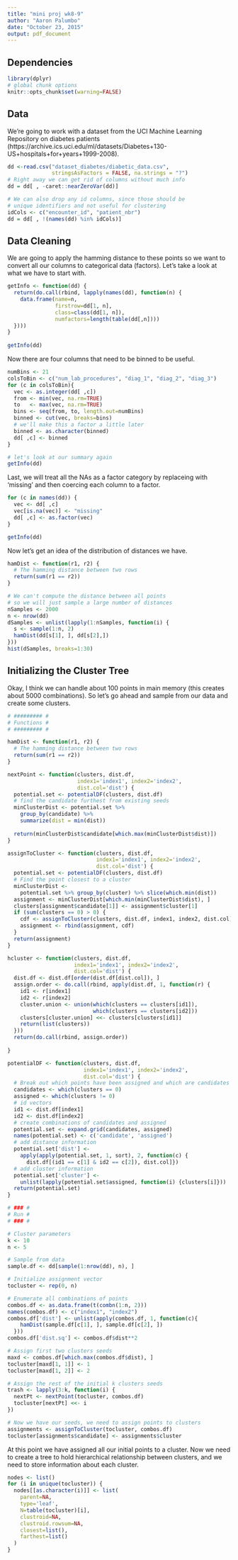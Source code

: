 ```yaml
---
title: "mini proj wk8-9"
author: "Aaron Palumbo"
date: "October 23, 2015"
output: pdf_document
---
```


## Dependencies

```r
library(dplyr)
# global chunk options
knitr::opts_chunk$set(warning=FALSE)
```

## Data

We're going to work with a dataset from the UCI Machine Learning Repository on diabetes patients (https://archive.ics.uci.edu/ml/datasets/Diabetes+130-US+hospitals+for+years+1999-2008).

```r
dd <-read.csv("dataset_diabetes/diabetic_data.csv",
              stringsAsFactors = FALSE, na.strings = "?")
# Right away we can get rid of columns without much info
dd = dd[ , -caret::nearZeroVar(dd)]

# We can also drop any id columns, since those should be 
# unique identifiers and not useful for clustering
idCols <- c("encounter_id", "patient_nbr")
dd = dd[ , !(names(dd) %in% idCols)]
```

## Data Cleaning

We are going to apply the hamming distance to these points so we want to convert all our columns to categorical data (factors). Let's take a look at what we have to start with.

```r
getInfo <- function(dd) {
  return(do.call(rbind, lapply(names(dd), function(n) {
    data.frame(name=n,
               firstrow=dd[1, n],
               class=class(dd[1, n]),
               numfactors=length(table(dd[,n])))
  })))
}
  
getInfo(dd)
```

Now there are four columns that need to be binned to be useful.

```r
numBins <- 21
colsToBin <- c("num_lab_procedures", "diag_1", "diag_2", "diag_3")
for (c in colsToBin){
  vec <- as.integer(dd[ ,c])
  from <- min(vec, na.rm=TRUE)
  to   <- max(vec, na.rm=TRUE)
  bins <- seq(from, to, length.out=numBins)
  binned <- cut(vec, breaks=bins)
  # we'll make this a factor a little later
  binned <- as.character(binned)
  dd[ ,c] <- binned
}

# let's look at our summary again
getInfo(dd)
```

Last, we will treat all the NAs as a factor category by replaceing with 'missing' and then coercing each column to a factor.

```r
for (c in names(dd)) {
  vec <- dd[ ,c]
  vec[is.na(vec)] <- "missing"
  dd[ ,c] <- as.factor(vec)
}

getInfo(dd)
```


Now let's get an idea of the distribution of distances we have.

```r
hamDist <- function(r1, r2) {
  # The hamming distance between two rows
  return(sum(r1 == r2))
}

# We can't compute the distance between all points
# so we will just sample a large number of distances
nSamples <- 2000
n <- nrow(dd)
dSamples <- unlist(lapply(1:nSamples, function(i) {
  s <- sample(1:n, 2)
  hamDist(dd[s[1], ], dd[s[2],])
}))
hist(dSamples, breaks=1:30)
```

## Initializing the Cluster Tree

Okay, I think we can handle about 100 points in main memory (this creates about 5000 combinations). So let's go ahead and sample from our data and create some clusters.

```r
# ######### #
# Functions #
# ######### #

hamDist <- function(r1, r2) {
  # The hamming distance between two rows
  return(sum(r1 == r2))
}

nextPoint <- function(clusters, dist.df, 
                      index1='index1', index2='index2', 
                      dist.col='dist') {
  potential.set <- potentialDF(clusters, dist.df)
  # find the candidate furthest from existing seeds
  minClusterDist <- potential.set %>%
    group_by(candidate) %>%
    summarize(dist = min(dist))
  
  return(minClusterDist$candidate[which.max(minClusterDist$dist)])
}

assignToCluster <- function(clusters, dist.df, 
                            index1='index1', index2='index2', 
                            dist.col='dist') {
  potential.set <- potentialDF(clusters, dist.df)
  # Find the point closest to a cluster
  minClusterDist <- 
    potential.set %>% group_by(cluster) %>% slice(which.min(dist))
  assignment <- minClusterDist[which.min(minClusterDist$dist), ]
  clusters[assignment$candidate[1]] <- assignment$cluster[1]
  if (sum(clusters == 0) > 0) {
    cdf <- assignToCluster(clusters, dist.df, index1, index2, dist.col)
    assignment <- rbind(assignment, cdf)
  }
  return(assignment)
}

hcluster <- function(clusters, dist.df, 
                     index1='index1', index2='index2', 
                     dist.col='dist') {
  dist.df <- dist.df[order(dist.df[dist.col]), ]
  assign.order <- do.call(rbind, apply(dist.df, 1, function(r) {
    id1 <- r[index1]
    id2 <- r[index2]
    cluster.union <- union(which(clusters == clusters[id1]),
                           which(clusters == clusters[id2]))
    clusters[cluster.union] <<- clusters[clusters[id1]]
    return(list(clusters))
  }))
  return(do.call(rbind, assign.order))
  
}

potentialDF <- function(clusters, dist.df, 
                        index1='index1', index2='index2', 
                        dist.col='dist') {
  # Break out which points have been assigned and which are candidates
  candidates <- which(clusters == 0)
  assigned <- which(clusters != 0)
  # id vectors
  id1 <- dist.df[index1]
  id2 <- dist.df[index2]
  # create combinations of candidates and assigned
  potential.set <- expand.grid(candidates, assigned)
  names(potential.set) <- c('candidate', 'assigned')
  # add distance information
  potential.set['dist'] <- 
    apply(apply(potential.set, 1, sort), 2, function(c) {
      dist.df[(id1 == c[1] & id2 == c[2]), dist.col]})
  # add cluster information
  potential.set['cluster'] <-
    unlist(lapply(potential.set$assigned, function(i) {clusters[i]}))
  return(potential.set)
}

# ### #
# Run #
# ### #

# Cluster parameters
k <- 10
n <- 5

# Sample from data
sample.df <- dd[sample(1:nrow(dd), n), ]

# Initialize assignment vector
tocluster <- rep(0, n)

# Enumerate all combinations of points
combos.df <- as.data.frame(t(combn(1:n, 2)))
names(combos.df) <- c("index1", "index2")
combos.df['dist'] <- unlist(apply(combos.df, 1, function(c){
    hamDist(sample.df[c[1], ], sample.df[c[2], ])
  }))
combos.df['dist.sq'] <- combos.df$dist**2

# Assign first two clusters seeds
maxd <- combos.df[which.max(combos.df$dist), ]
tocluster[maxd[1, 1]] <- 1
tocluster[maxd[1, 2]] <- 2

# Assign the rest of the initial k clusters seeds
trash <- lapply(3:k, function(i) {
  nextPt <- nextPoint(tocluster, combos.df)
  tocluster[nextPt] <<- i
})

# Now we have our seeds, we need to assign points to clusters
assignments <- assignToCluster(tocluster, combos.df)
tocluster[assignments$candidate] <- assignments$cluster

```

At this point we have assigned all our initial points to a cluster. Now we need to create a tree to hold hierarchical relationship between clusters, and we need to store information about each cluster.

```r

nodes <- list()
for (i in unique(tocluster)) {
  nodes[[as.character(i)]] <- list(
    parent=NA,
    type='leaf',
    N=table(tocluster)[i],
    clustroid=NA,
    clustroid.rowsum=NA,
    closest=list(),
    farthest=list()
  )
}

```








